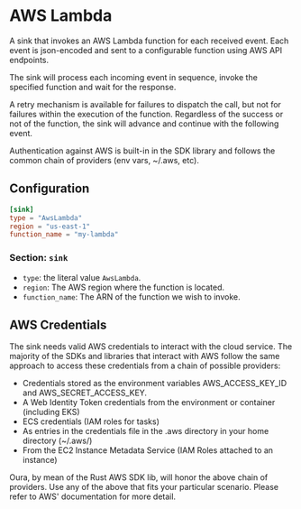 # AWS Lambda

A sink that invokes an AWS Lambda function for each received event. Each event is json-encoded and sent to a configurable function using AWS API endpoints.

The sink will process each incoming event in sequence, invoke the specified function and wait for the response.

A retry mechanism is available for failures to dispatch the call, but not for failures within the execution of the function. Regardless of the success or not of the function, the sink will advance and continue with the following event.

Authentication against AWS is built-in in the SDK library and follows the common chain of providers (env vars, ~/.aws, etc).

## Configuration

```toml
[sink]
type = "AwsLambda"
region = "us-east-1"
function_name = "my-lambda"
```

### Section: `sink`

- `type`: the literal value `AwsLambda`.
- `region`: The AWS region where the function is located.
- `function_name`: The ARN of the function we wish to invoke.

## AWS Credentials

The sink needs valid AWS credentials to interact with the cloud service. The majority of the SDKs and libraries that interact with AWS follow the same approach to access these credentials from a chain of possible providers:

- Credentials stored as the environment variables AWS_ACCESS_KEY_ID and AWS_SECRET_ACCESS_KEY.
- A Web Identity Token credentials from the environment or container (including EKS)
- ECS credentials (IAM roles for tasks)
- As entries in the credentials file in the .aws directory in your home directory (~/.aws/)
- From the EC2 Instance Metadata Service (IAM Roles attached to an instance)

Oura, by mean of the Rust AWS SDK lib, will honor the above chain of providers. Use any of the above that fits your particular scenario. Please refer to AWS' documentation for more detail.
